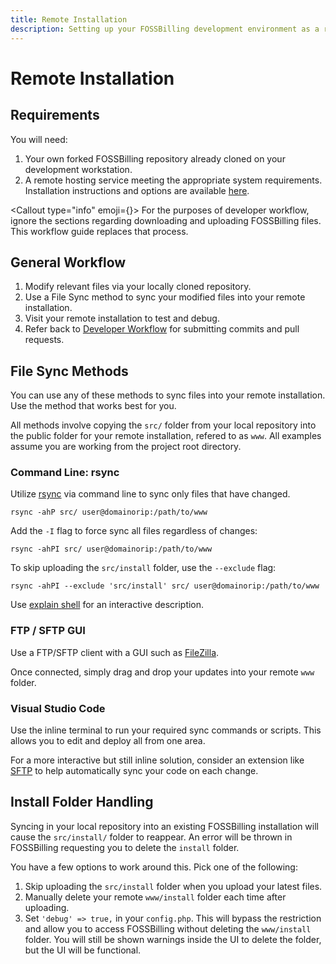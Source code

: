 ```yaml
---
title: Remote Installation
description: Setting up your FOSSBilling development environment as a remote installation.
---
```




# Remote Installation

## Requirements

You will need:

1. Your own forked FOSSBilling repository already cloned on your development workstation.
2. A remote hosting service meeting the appropriate system requirements. Installation instructions and options are available [here](http://localhost:3000/docs/getting-started).

<Callout type="info" emoji={<FontAwesomeIcon icon={faCircleInfo} />}>
    For the purposes of developer workflow, ignore the sections regarding downloading and uploading FOSSBilling files. This workflow guide replaces that process.
</Callout>

## General Workflow

1. Modify relevant files via your locally cloned repository.
2. Use a File Sync method to sync your modified files into your remote installation.
3. Visit your remote installation to test and debug.
4. Refer back to [Developer Workflow](/docs/contribution-handbook/developer-workflow) for submitting commits and pull requests.

## File Sync Methods

You can use any of these methods to sync files into your remote installation. Use the method that works best for you.

All methods involve copying the `src/` folder from your local repository into the public folder for your remote installation, refered to as `www`. All examples assume you are working from the project root directory.


### Command Line: rsync

Utilize [rsync](https://linux.die.net/man/1/rsync) via command line to sync only files that have changed.

```
rsync -ahP src/ user@domainorip:/path/to/www
```

Add the `-I` flag to force sync all files regardless of changes:

```
rsync -ahPI src/ user@domainorip:/path/to/www
```

To skip uploading the `src/install` folder, use the `--exclude` flag:

```
rsync -ahPI --exclude 'src/install' src/ user@domainorip:/path/to/www
```

Use [explain shell](https://explainshell.com/explain?cmd=rsync+-ahPI+--exclude+%27src%2Finstall%27+src%2F+user%40domainorip%3A%2Fpath%2Fto%2Fwww) for an interactive description.

### FTP / SFTP GUI

Use a FTP/SFTP client with a GUI such as [FileZilla](https://filezilla-project.org/download.php).

Once connected, simply drag and drop your updates into your remote `www` folder.

### Visual Studio Code

Use the inline terminal to run your required sync commands or scripts. This allows you to edit and deploy all from one area.

For a more interactive but still inline solution, consider an extension like [SFTP](https://marketplace.visualstudio.com/items?itemName=Natizyskunk.sftp) to help automatically sync your code on each change.

## Install Folder Handling

Syncing in your local repository into an existing FOSSBilling installation will cause the `src/install/` folder to reappear. An error will be thrown in FOSSBilling requesting you to delete the `install` folder.

You have a few options to work around this. Pick one of the following:

1. Skip uploading the `src/install` folder when you upload your latest files.
2. Manually delete your remote `www/install` folder each time after uploading.
3. Set `'debug' => true,` in your `config.php`. This will bypass the restriction and allow you to access FOSSBilling without deleting the `www/install` folder. You will still be shown warnings inside the UI to delete the folder, but the UI will be functional.